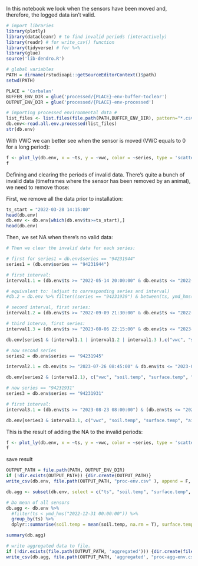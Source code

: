 In this notebook we look when the sensors have been moved and, therefore, the logged data isn't valid.

```r
# import libraries
library(plotly)
library(datacleanr) # to find invalid periods (interactively)
library(readr) # for write_csv() function
library(tidyverse) # for %>%
library(glue)
source('lib-dendro.R')

# global variables
PATH = dirname(rstudioapi::getSourceEditorContext()$path)
setwd(PATH)

PLACE = 'Corbalan'
BUFFER_ENV_DIR = glue('processed/{PLACE}-env-buffer-toclear')
OUTPUT_ENV_DIR = glue('processed/{PLACE}-env-processed')
```


```r
# importing processed environmental data #
list_files <- list.files(file.path(PATH,BUFFER_ENV_DIR), pattern="*.csv$", full.names=TRUE)
db.env<-read.all.env.processed(list_files)
str(db.env)
```

With VWC we can better see when the sensor is moved (VWC equals to 0 for a long period):
```r
f <- plot_ly(db.env, x = ~ts, y = ~vwc, color = ~series, type = 'scatter', mode = 'lines')
f
```

Defining and clearing the periods of invalid data. There's quite a bunch of invalid data (timeframes where the sensor has been removed by an animal), we need to remove those:

First, we remove all the data prior to installation:
```r
ts_start = "2022-03-28 14:15:00"
head(db.env)
db.env <- db.env[which(db.env$ts>=ts_start),]
head(db.env)
```

Then, we set NA when there's no valid data:
```r
# Then we clear the invalid data for each series:

# first for series1 = db.env$series == "94231944"
series1 = (db.env$series == "94231944")

# first interval:
interval1.1 = (db.env$ts >= "2022-05-14 20:00:00" & db.env$ts <= "2022-05-19 11:45:00")

# equivalent to: (adjust to corresponding series and interval)
#db.2 = db.env %>% filter((series == "94231939") & between(ts, ymd_hms("2022-05-14 21:00:00", tz = "Europe/Madrid"), ymd_hms("2022-05-19 11:45:00", tz = "Europe/Madrid") ))

# second interval, first series:
interval1.2 = (db.env$ts >= "2022-09-09 21:30:00" & db.env$ts <= "2022-11-16 13:45:00" )

# third interva, first series:
interval1.3 = (db.env$ts >= "2023-08-06 22:15:00" & db.env$ts <= "2023-09-28 14:00:00")

db.env[series1 & (interval1.1 | interval1.2 | interval1.3 ),c("vwc", "soil.temp", "surface.temp", "air.temp")] <- NA

# now second series
series2 = db.env$series == "94231945"

interval2.1 = db.env$ts >= "2023-07-26 08:45:00" & db.env$ts <= "2023-09-28 13:30:00"

db.env[series2 & (interval2.1), c("vwc", "soil.temp", "surface.temp", "air.temp")]  <- NA

# now series == "94231931"
series3 = db.env$series == "94231931" 

# first interval: 
interval3.1 = (db.env$ts >= "2023-08-23 08:00:00") & (db.env$ts <= "2023-09-28 14:00:00")

db.env[series3 & interval3.1, c("vwc", "soil.temp", "surface.temp", "air.temp")]  <- NA
```

This is the result of adding the NA to the invalid periods:
```r
f <- plot_ly(db.env, x = ~ts, y = ~vwc, color = ~series, type = 'scatter', mode = 'lines')
f
```

save result
```r
OUTPUT_PATH = file.path(PATH, OUTPUT_ENV_DIR)
if (!dir.exists(OUTPUT_PATH)) {dir.create(OUTPUT_PATH)}
write_csv(db.env, file.path(OUTPUT_PATH, "proc-env.csv" ), append = F, col_names = T)

db.agg <- subset(db.env, select = c("ts", "soil.temp", "surface.temp", "air.temp", "vwc") )

# Do mean of all sensors
db.agg <- db.env %>%
  #filter(ts < ymd_hms("2022-12-31 00:00:00")) %>%
  group_by(ts) %>%
  dplyr::summarise(soil.temp = mean(soil.temp, na.rm = T), surface.temp = mean(surface.temp, na.rm = T), air.temp = mean(air.temp, na.rm = T), vwc = mean(vwc, na.rm = T))

summary(db.agg)

# write aggregated data to file.
if (!dir.exists(file.path(OUTPUT_PATH, 'aggregated'))) {dir.create(file.path(OUTPUT_PATH, 'aggregated'))}
write_csv(db.agg, file.path(OUTPUT_PATH, 'aggregated', "proc-agg-env.csv"), append = F, col_names = T)
```
